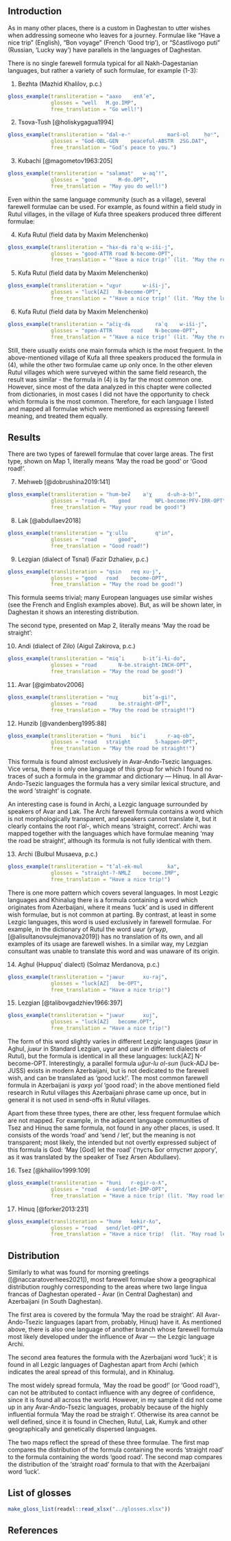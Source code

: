 ## Introduction

As in many other places, there is a custom in Daghestan to utter wishes when addressing someone who leaves for a journey. Formulae like “Have a nice trip” (English), “Bon voyage” (French ‘Good trip’), or “Sčastlivogo puti” (Russian, ‘Lucky way’) have parallels in the languages of Daghestan.

There is no single farewell formula typical for all Nakh-Dagestanian languages, but rather a variety of such formulae, for example (@bezhta1\-@kubachi3):

(@bezhta1) Bezhta (Mazhid Khalilov, p.c.)
```r
gloss_example(transliteration = "aaxo	 enƛ’e",
              glosses = "well 	M.go.IMP",
              free_translation = "Go well!")
```

(@tsova2) Tsova-Tush [@holiskygagua1994]
```r
gloss_example(transliteration = "dal-e-ⁿ			marš-ol		ḥoⁿ",
              glosses = "God-OBL-GEN	peaceful-ABSTR	2SG.DAT",
              free_translation = "God’s peace to you.")
```

(@kubachi3) Kubachi [@magometov1963:205]
```r
gloss_example(transliteration = "salamatʰ 	w-aqʼ!",
              glosses = "good 		M-do.OPT",
              free_translation = "May you do well!")
```

Even within the same language community (such as a village), several farewell formulae can be used. For example, as found within a field study in Rutul villages, in the village of Kufa three speakers produced three different formulae:

(@kufa4) Kufa Rutul (field data by Maxim Melenchenko)
```r
gloss_example(transliteration = "hɨx-dɨ raˁq w-iši-j",
              glosses = "good-ATTR road N-become-OPT",
              free_translation = "‘Have a nice trip!’ (lit. ‘May the road be good’)")
```

(@kufa5) Kufa Rutul (field data by Maxim Melenchenko)
```r
gloss_example(transliteration = "uɣur 		w-iši-j",
              glosses = "luck[AZ] 	N-become-OPT",
              free_translation = "‘Have a nice trip!’ (lit. ‘May the luck be’)")
```

(@kufa6) Kufa Rutul (field data by Maxim Melenchenko)
```r
gloss_example(transliteration = "ačiχ-dɨ 		raˁq 	w-iši-j",
              glosses = "open-ATTR		road	N-become-OPT",
              free_translation = "‘Have a nice trip!’ (lit. ‘May the road be open’)")
```

Still, there usually exists one main formula which is the most frequent. In the above-mentioned village of Kufa all three speakers produced the formula in (@kufa4), while the other two formulae came up only once. In the other eleven Rutul villages which were surveyed within the same field research, the result was similar - the formula in (@kufa4) is by far the most common one. However, since most of the data analyzed in this chapter were collected from dictionaries, in most cases I did not have the opportunity to check which formula is the most common. Therefore, for each language I listed and mapped all formulae which were mentioned as expressing farewell meaning, and treated them equally.

## Results

There are two types of farewell formulae that cover large areas. The first type, shown on Map 1, literally means ‘May the road be good’ or ‘Good road!’.

(@mehweb7) Mehweb [@dobrushina2019:141]
```r
gloss_example(transliteration = "hum-beʡ	aˤχ		d-uh-a-b!",
              glosses = "road-PL 	good 		NPL-become:PFV-IRR-OPT",
              free_translation = "May your road be good!")
```

(@lak8) Lak [@abdullaev2018]
```r
gloss_example(transliteration = "χːullu 		qʰin",
              glosses = "road		good",
              free_translation = "Good road!")
```

(@lezgian9) Lezgian (dialect of Tsnal) (Fazir Dzhaliev, p.c.)
```r
gloss_example(transliteration = "qsin	req	xu-j",
              glosses = "good	road	become-OPT",
              free_translation = "May the road be good!")
```

This formula seems trivial; many European languages use similar wishes (see the French and English examples above). But, as will be shown later, in Daghestan it shows an interesting distribution.

The second type, presented on Map 2, literally means ‘May the road be straight’:

(@andi10) Andi (dialect of Zilo) (Aigul Zakirova, p.c.)
```r
gloss_example(transliteration = "miq’i		b-it’i-ɬi-do",
              glosses = "road		N-be.straight-INCH-OPT",
              free_translation = "May the road be good!")
```

(@avar11) Avar [@gimbatov2006]
```r
gloss_example(transliteration = "nuχ		bit’a-gi!",
              glosses = "road		be.straight-OPT",
              free_translation = "May the road be straight!")
```

(@hunzib12) Hunzib [@vandenberg1995:88]
```r
gloss_example(transliteration = "huni 	bic’i		r-aq-ob",
              glosses = "road 	straight		5-happen-OPT",
              free_translation = "May the road be straight!")
```

This formula is found almost exclusively in Avar-Ando-Tsezic languages. Vice versa, there  is only one language of this group for which I found no traces of such a formula in the grammar and dictionary — Hinuq. In all Avar-Ando-Tsezic languages the formula has a very similar lexical structure, and the word ‘straight’ is cognate.

An interesting case is found in Archi, a Lezgic language surrounded by speakers of Avar and Lak. The Archi farewell formula contains a word which is not morphologically transparent, and speakers cannot translate it, but it clearly contains the root *t’al-*, which means ‘straight, correct’. Archi was mapped together with the languages which have formulae meaning ‘may the road be straight’, although its formula is not fully identical with them.

(@archi13) Archi (Bulbul Musaeva, p.c.)
```r
gloss_example(transliteration = "t’al-ek-mul 		ka",
              glosses = "straight-?-NMLZ 	become.IMP",
              free_translation = "Have a nice trip!")
```

There is one more pattern which covers several languages. In most Lezgic languages and Khinalug there is a formula containing a word which originates from Azerbaijani, where it means ‘luck’ and is used in different wish formulae, but is not common at parting. By contrast, at least in some Lezgic languages, this word is used exclusively in farewell formulae. For example, in the dictionary of Rutul the word uʁur (*угъур*, [@alisultanovsulejmanova2019]) has no translation of its own, and all examples of its usage are farewell wishes. In a similar way, my Lezgian consultant was unable to translate this word and was unaware of its origin.

(@aghul14) Aghul (Huppuq’ dialect) (Solmaz Merdanova, p.c.)
```r
gloss_example(transliteration = "jaʁur 		xu-raj",
              glosses = "luck[AZ] 	be-OPT",
              free_translation = "Have a nice trip!")
```

(@lezgian15) Lezgian  [@talibovgadzhiev1966:397]
```r
gloss_example(transliteration = "juʁur		xuj",
              glosses = "luck[AZ]	become.OPT",
              free_translation = "Have a nice trip!")
```

The form of this word slightly varies in different Lezgic languages (*jaʁur* in Aghul, *juʁur* in Standard Lezgian, *uɣur* and *uʁur* in different dialects of Rutul), but the formula is identical in all these languages: luck[AZ] N-become-OPT. Interestingly, a parallel formula *uğur-lu ol-sun* (luck-ADJ be-JUSS) exists in modern Azerbaijani, but is not dedicated to the farewell wish, and can be translated as ‘good luck!’. The most common farewell formula in Azerbaijani is *yaxşı yol* ‘good road’; in the above mentioned field research in Rutul villages this Azerbaijani phrase came up once, but in general it is not used in send-offs in Rutul villages.

Apart from these three types, there are other, less frequent formulae which are not mapped. For example, in the adjacent language communities of Tsez and Hinuq the same formula, not found in any other places, is used. It consists of the words ‘road’ and ‘send / let’, but the meaning is not transparent; most likely, the intended but not overtly expressed subject of this formula is God: ‘May [God] let the road’ (‘пусть Бог отпустит дорогу’, as it was translated by the speaker of Tsez Arsen Abdullaev).

(@tsez16) Tsez  [@khalilov1999:109]
```r
gloss_example(transliteration = "huni 	r-egir-o-ƛ",
              glosses = "road 	4-send/let-IMP-OPT",
              free_translation = "Have a nice trip! (lit. ‘May road let’)")
```

(@hinuq17) Hinuq  [@forker2013:231]
```r
gloss_example(transliteration = "hune 	kekir-ƛo",
              glosses = "road 	send/let-OPT",
              free_translation = "Have a nice trip!  (lit. ‘May road let’)")
```


## Distribution

Similarly to what was found for morning greetings ([@naccaratoverhees2021]), most farewell formulae show a geographical distribution roughly corresponding to the areas where two large lingua francas of Daghestan operated - Avar (in Central Daghestan) and Azerbaijani (in South Daghestan).

The first area is covered by the formula ‘May the road be straight’. All Avar-Ando-Tsezic languages (apart from, probably, Hinuq) have it. As mentioned above, there is also one language of another branch whose farewell formula most likely developed under the influence of Avar — the Lezgic language Archi.

The second area features the formula with the Azerbaijani word ‘luck’; it is found in all Lezgic languages of Daghestan apart from Archi (which indicates the areal spread of this formula), and in Khinalug.

The most widely spread formula, ‘May the road be good!’ (or ‘Good road!’), can not be attributed to contact influence with any degree of confidence, since it is found all across the world. However, in my sample  it did not come up in any Avar-Ando-Tsezic languages, probably because of the highly influential formula ‘May the road be straigh
t’. Otherwise its area cannot be well defined, since it is found in Chechen, Rutul, Lak, Kumyk and other geographically and genetically dispersed languages.

The two maps reflect the spread of these three formulae. The first map compares the distribution of the formula containing the words ‘straight road’ to the formula containing the words ‘good road’. The second map compares the distribution of the ‘straight road’ formula to that with the Azerbaijani word ‘luck’.

## List of glosses {-}

```r
make_gloss_list(readxl::read_xlsx("../glosses.xlsx"))
```

## References {-}
